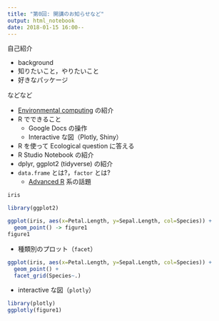```yaml
---
title: "第0回: 開講のお知らせなど"
output: html_notebook
date: 2018-01-15 16:00--
---
```


自己紹介

- background
- 知りたいこと，やりたいこと
- 好きなパッケージ

などなど

- [Environmental computing](http://environmentalcomputing.net/) の紹介
- R でできること
    - Google Docs の操作
    - Interactive な図（Plotly, Shiny）
- R を使って Ecological question に答える
- R Studio Notebook の紹介
- dplyr, ggplot2 (tidyverse) の紹介
- `data.frame` とは?，`factor` とは?
    - [Advanced R](http://adv-r.had.co.nz/) 系の話題

```r
iris
```

```r
library(ggplot2)

ggplot(iris, aes(x=Petal.Length, y=Sepal.Length, col=Species)) + 
  geom_point() -> figure1
figure1
```
- 種類別のプロット（`facet`）
```r
ggplot(iris, aes(x=Petal.Length, y=Sepal.Length, col=Species)) + 
  geom_point() + 
  facet_grid(Species~.)
```
- interactive な図（`plotly`）
```r
library(plotly)
ggplotly(figure1)
```

